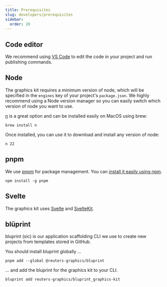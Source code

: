 ```yaml
---
title: Prerequisites
slug: developers/prerequisites
sidebar:
  order: 20
---
```



## Code editor

We recommend using [VS Code](https://code.visualstudio.com/) to edit the code in your project and run publishing commands.

## Node

The graphics kit requires a minimum version of node, which will be specified in the `engines` key of your project's `package.json`. We highly recommend using a Node version manager so you can easily switch which version of node you want to use.

[n](https://github.com/tj/n) is a great option and can be installed easily on MacOS using brew:

```console
brew install n
```

Once installed, you can use it to download and install any version of node:

```console
n 22
```

## pnpm

We use [pnpm](https://pnpm.io/) for package management. You can [install it easily using npm](https://pnpm.io/installation#using-npm).

```console
npm install -g pnpm
```

## Svelte

The graphics kit uses [Svelte](https://svelte.dev/) and [SvelteKit](https://svelte.dev/docs/kit/introduction).

<LinkCard
  icon="seti:svelte"
  color="#f96743"
  title="Learn Svelte"
  target='_blank'
  href="https://svelte.dev/tutorial/svelte/welcome-to-svelte"
/>

<LinkCard
  icon="seti:svelte"
  color="#f96743"
  title="Learn SvelteKit"
  target='_blank'
  href="https://svelte.dev/tutorial/kit/introducing-sveltekit"
/>

## blüprint

bluprint (sic) is our application scaffolding CLI we use to create new projects from templates stored in GitHub.

You should install bluprint globally ...

```console
pnpm add --global @reuters-graphics/bluprint
```
... and add the bluprint for the graphics kit to your CLI.

```console
bluprint add reuters-graphics/bluprint_graphics-kit
```

<LinkCard
  icon="setting"
  color="var(--sl-color-blue-high)"
  title="Learn more about bluprint"
  target='_blank'
  href="https://github.com/reuters-graphics/bluprint"
/>